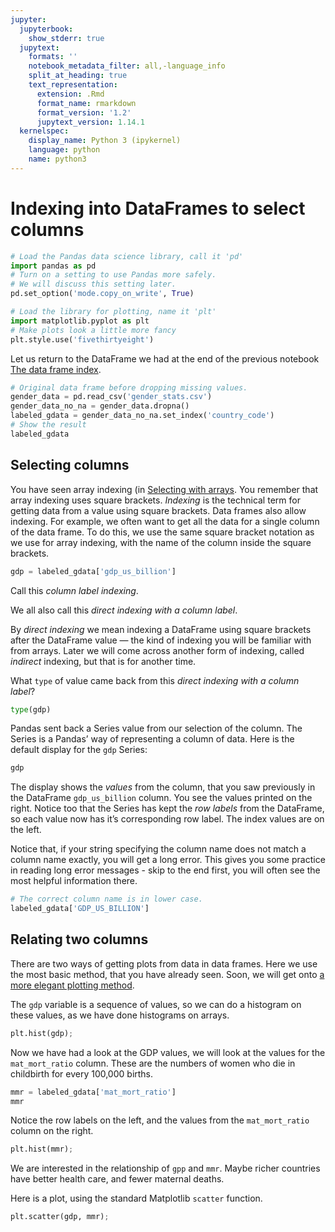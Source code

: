 ```yaml
---
jupyter:
  jupyterbook:
    show_stderr: true
  jupytext:
    formats: ''
    notebook_metadata_filter: all,-language_info
    split_at_heading: true
    text_representation:
      extension: .Rmd
      format_name: rmarkdown
      format_version: '1.2'
      jupytext_version: 1.14.1
  kernelspec:
    display_name: Python 3 (ipykernel)
    language: python
    name: python3
---
```


# Indexing into DataFrames to select columns

```python
# Load the Pandas data science library, call it 'pd'
import pandas as pd
# Turn on a setting to use Pandas more safely.
# We will discuss this setting later.
pd.set_option('mode.copy_on_write', True)

# Load the library for plotting, name it 'plt'
import matplotlib.pyplot as plt
# Make plots look a little more fancy
plt.style.use('fivethirtyeight')
```

Let us return to the DataFrame we had at the end of the previous notebook [The data frame index](data_frame_index.Rmd).

```python
# Original data frame before dropping missing values.
gender_data = pd.read_csv('gender_stats.csv')
gender_data_no_na = gender_data.dropna()
labeled_gdata = gender_data_no_na.set_index('country_code')
# Show the result
labeled_gdata
```

## Selecting columns

You have seen array indexing (in [Selecting with
arrays](../arrays/array_indexing).  You remember that array indexing uses
square brackets.  *Indexing* is the technical term for getting data from a
value using square brackets.  Data frames also allow indexing.  For example, we
often want to get all the data for a single column of the data frame.  To do
this, we use the same square bracket notation as we use for array indexing,
with the name of the column inside the square brackets.

```python
gdp = labeled_gdata['gdp_us_billion']
```

Call this *column label indexing*.

We all also call this *direct indexing with a column label*.

By *direct indexing* we mean indexing a DataFrame using square brackets after
the DataFrame value — the kind of indexing you will be familiar with from
arrays. Later we will come across another form of indexing, called *indirect*
indexing, but that is for another time.

What `type` of value came back from this *direct indexing with a column label*?

```python
type(gdp)
```

Pandas sent back a Series value from our selection of the column.  The Series is a Pandas' way of representing a column of data.  Here is the default display for the `gdp` Series:

```python
gdp
```

The display shows the *values* from the column, that you saw previously in the
DataFrame `gdp_us_billion` column. You see the values printed on the right.
Notice too that the Series has kept the *row labels* from the DataFrame, so
each value now has it's corresponding row label.  The index values are on the left.

Notice that, if your string specifying the column name does not match a column
name exactly, you will get a long error.   This gives you some practice in
reading long error messages - skip to the end first, you will often see the
most helpful information there.

```python
# The correct column name is in lower case.
labeled_gdata['GDP_US_BILLION']
```


## Relating two columns


There are two ways of getting plots from data in data frames.   Here we use
the most basic method, that you have already seen.   Soon, we will get onto [a
more elegant plotting method](df_plotting).

The `gdp` variable is a sequence of values, so we can do a histogram on these
values, as we have done histograms on arrays.

```python
plt.hist(gdp);
```

Now we have had a look at the GDP values, we will look at the values for the
`mat_mort_ratio` column.  These are the numbers of women who die in childbirth
for every 100,000 births.

```python
mmr = labeled_gdata['mat_mort_ratio']
mmr
```

Notice the row labels on the left, and the values from the `mat_mort_ratio`
column on the right.

```python
plt.hist(mmr);
```

We are interested in the relationship of `gpp` and `mmr`.  Maybe richer
countries have better health care, and fewer maternal deaths.

Here is a plot, using the standard Matplotlib `scatter`
function.

```python
plt.scatter(gdp, mmr);
```
